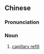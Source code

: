 ==Chinese==
{{zh-forms|type=32}}

===Pronunciation===
{{zh-pron
|m=wēixuèguǎn chōngtián
|c=mei4 hyut3 gun2 cung1 tin4
|cat=n
}}

===Noun===
{{zh-noun}}

# [[capillary refill]]